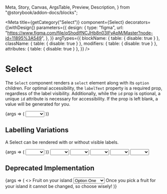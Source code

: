   Meta,
  Story,
  Canvas,
  ArgsTable,
  Preview,
  Description,
} from "@storybook/addon-docs/blocks";


<Meta
  title={getCategory("Select")}
  component={Select}
  decorators={[withDesign]}
  parameters={{
    design: {
      type: "figma",
      url:
        "https://www.figma.com/file/qShodlfNCJHb8n03IFyApM/Master?node-id=11895%3A549",
    },
  }}
  argTypes={{
    blockName: { table: { disable: true } },
    className: { table: { disable: true } },
    modifiers: { table: { disable: true } },
    attributes: { table: { disable: true } },
  }}
/>

# Select

<Description of={Select} />

The `Select` component renders a `select` element along with its `option` children. For optimal accessibility, the `labelText` property is a required prop, regardless of the label visibility. Additionally, while the `id` prop is optional, a unique `id` attribute is necessary for accessibility. If the prop is left blank, a value will be generated for you.

<Preview withToolbar>
  <Story
    name="Select"
    args={{
      id: "mySelect",
      labelText: "What is your favorite color?",
      showLabel: true,
      helperText: "Choose wisely.",
      errorText: "Waaaaaaaa!",
      errored: false,
      required: true,
      disabled: false,
      selectedOption: "Option Two",
      attributes: {
        onFocus: action("focus"),
        onBlur: action("blur"),
        onChange: action("onChange"),
      },
    }}
  >
    {args => (
      <Select {...args}>
        <option aria-selected={true}></option>
        <option aria-selected={false}>Red</option>
        <option aria-selected={false}>Green</option>
        <option aria-selected={false}>Blue</option>
        <option aria-selected={false}>Black</option>
        <option aria-selected={false}>White</option>
      </Select>
    )}
  </Story>
</Preview>

<ArgsTable story="Select" />

## Labelling Variations

A Select can be rendered with or without visible labels.

<Preview withToolbar>
  <Story
    name="Labelling Variations"
    args={{
      labelText: "What is your favorite color?",
      showLabel: false,
    }}
  >
    {args => (
      <Select {...args}>
        <option aria-selected={true}></option>
        <option aria-selected={false}>Red</option>
        <option aria-selected={false}>Green</option>
        <option aria-selected={false}>Blue</option>
        <option aria-selected={false}>Black</option>
        <option aria-selected={false}>White</option>
      </Select>
    )}
  </Story>
</Preview>

<Canvas>
  <Select labelText="What is your favorite color?" showLabel={true}>
    <option aria-selected={true}></option>
    <option aria-selected={false}>Red</option>
    <option aria-selected={false}>Green</option>
    <option aria-selected={false}>Blue</option>
    <option aria-selected={false}>Black</option>
    <option aria-selected={false}>White</option>
  </Select>
</Canvas>

<Canvas>
  <Select
    labelText="What is your favorite color?"
    showLabel={false}
    helperText="Choose wisely!"
  >
    <option aria-selected={true}></option>
    <option aria-selected={false}>Red</option>
    <option aria-selected={false}>Green</option>
    <option aria-selected={false}>Blue</option>
    <option aria-selected={false}>Black</option>
    <option aria-selected={false}>White</option>
  </Select>
</Canvas>

<Canvas>
  <Select
    labelText="What is your favorite color?"
    showLabel={true}
    helperText="Choose wisely!"
  >
    <option aria-selected={true}></option>
    <option aria-selected={false}>Red</option>
    <option aria-selected={false}>Green</option>
    <option aria-selected={false}>Blue</option>
    <option aria-selected={false}>Black</option>
    <option aria-selected={false}>White</option>
  </Select>
</Canvas>

<Canvas>
  <Select
    labelText="What is your favorite color?"
    showLabel={false}
    helperText="Choose wisely!"
    errorText="Waaaaaa!"
    errored={true}
  >
    <option aria-selected={true}></option>
    <option aria-selected={false}>Red</option>
    <option aria-selected={false}>Green</option>
    <option aria-selected={false}>Blue</option>
    <option aria-selected={false}>Black</option>
    <option aria-selected={false}>White</option>
  </Select>
</Canvas>

<Canvas>
  <Select
    labelText="What is your favorite color?"
    showLabel={true}
    helperText="Choose wisely!"
    errorText="Waaaaaa!"
    errored={true}
  >
    <option aria-selected={true}></option>
    <option aria-selected={false}>Red</option>
    <option aria-selected={false}>Green</option>
    <option aria-selected={false}>Blue</option>
    <option aria-selected={false}>Black</option>
    <option aria-selected={false}>White</option>
  </Select>
</Canvas>

## Deprecated Implementation

<Preview withToolbar>
  <Story
    name="Deprecated Implementation"
    args={{
      labelText: "What is your favorite color?",
      showLabel: false,
    }}
  >
    {args => (
      <>
        <Label htmlFor="select" optReqFlag="Required" id={"label"}>
          Fruit on your island
        </Label>
        <Select
          name="optionalLabelSelect"
          id={"select"}
          isRequired={false}
          ariaLabel="Select Label"
          labelId={"label"}
          helperTextId={"helperText"}
          selectedOption="Option Three"
        >
          <option aria-selected={true}>Option One</option>
          <option aria-selected={false}>Option Two</option>
          <option aria-selected={false}>Option Three</option>
          <option aria-selected={false}>Option Four</option>
          <option aria-selected={false}>Option Five</option>
        </Select>
        <HelperErrorText isError={false} id={"helperText"}>
          Once you pick a fruit for your island it cannot be changed, so choose
          wisely!
        </HelperErrorText>
      </>
    )}
  </Story>
</Preview>
